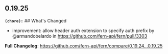 ## 0.19.25
**`(chore):`** ## What's Changed
* improvement: allow header auth extension to specify auth prefix by @armandobelardo in https://github.com/fern-api/fern/pull/3303


**Full Changelog**: https://github.com/fern-api/fern/compare/0.19.24...0.19.25

